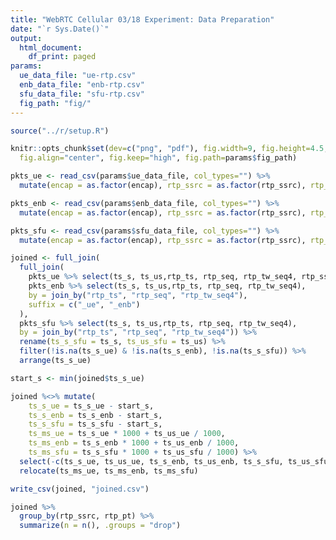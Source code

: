 ```yaml
---
title: "WebRTC Cellular 03/18 Experiment: Data Preparation"
date: "`r Sys.Date()`"
output:
  html_document:
    df_print: paged
params:
  ue_data_file: "ue-rtp.csv"
  enb_data_file: "enb-rtp.csv"
  sfu_data_file: "sfu-rtp.csv"
  fig_path: "fig/"
---
```


```R
source("../r/setup.R")

knitr::opts_chunk$set(dev=c("png", "pdf"), fig.width=9, fig.height=4.5,
  fig.align="center", fig.keep="high", fig.path=params$fig_path) 
```

```r
pkts_ue <- read_csv(params$ue_data_file, col_types="") %>%
  mutate(encap = as.factor(encap), rtp_ssrc = as.factor(rtp_ssrc), rtp_pt = as.factor(rtp_pt))

pkts_enb <- read_csv(params$enb_data_file, col_types="") %>%
  mutate(encap = as.factor(encap), rtp_ssrc = as.factor(rtp_ssrc), rtp_pt = as.factor(rtp_pt))

pkts_sfu <- read_csv(params$sfu_data_file, col_types="") %>%
  mutate(encap = as.factor(encap), rtp_ssrc = as.factor(rtp_ssrc), rtp_pt = as.factor(rtp_pt))
```

```r

joined <- full_join(
  full_join(
    pkts_ue %>% select(ts_s, ts_us,rtp_ts, rtp_seq, rtp_tw_seq4, rtp_ssrc, rtp_pt, frame_len, media_len),
    pkts_enb %>% select(ts_s, ts_us,rtp_ts, rtp_seq, rtp_tw_seq4),
    by = join_by("rtp_ts", "rtp_seq", "rtp_tw_seq4"),
    suffix = c("_ue", "_enb")
  ),
  pkts_sfu %>% select(ts_s, ts_us,rtp_ts, rtp_seq, rtp_tw_seq4),
  by = join_by("rtp_ts", "rtp_seq", "rtp_tw_seq4")) %>%
  rename(ts_s_sfu = ts_s, ts_us_sfu = ts_us) %>%
  filter(!is.na(ts_s_ue) & !is.na(ts_s_enb), !is.na(ts_s_sfu)) %>%
  arrange(ts_s_ue)

start_s <- min(joined$ts_s_ue)

joined %<>% mutate(
    ts_s_ue = ts_s_ue - start_s,
    ts_s_enb = ts_s_enb - start_s,
    ts_s_sfu = ts_s_sfu - start_s,
    ts_ms_ue = ts_s_ue * 1000 + ts_us_ue / 1000,
    ts_ms_enb = ts_s_enb * 1000 + ts_us_enb / 1000,
    ts_ms_sfu = ts_s_sfu * 1000 + ts_us_sfu / 1000) %>%
  select(-c(ts_s_ue, ts_us_ue, ts_s_enb, ts_us_enb, ts_s_sfu, ts_us_sfu)) %>%
  relocate(ts_ms_ue, ts_ms_enb, ts_ms_sfu)

write_csv(joined, "joined.csv")
```


```r
joined %>%
  group_by(rtp_ssrc, rtp_pt) %>%
  summarize(n = n(), .groups = "drop")
```

